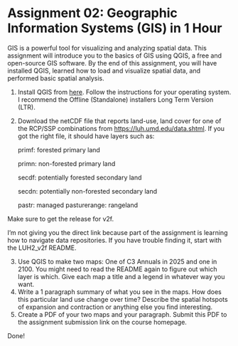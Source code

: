 # Assignment 02: Geographic Information Systems (GIS) in 1 Hour

GIS is a powerful tool for visualizing and analyzing spatial data. This assignment will introduce you to the basics of GIS using QGIS, a free and open-source GIS software. By the end of this assignment, you will have installed QGIS, learned how to load and visualize spatial data, and performed basic spatial analysis.

1. Install QGIS from [here](https://qgis.org/download/). Follow the instructions for your operating system. I recommend the Offline (Standalone) installers Long Term Version (LTR).

2. Download the netCDF file that reports land-use, land cover for one of the RCP/SSP combinations from <https://luh.umd.edu/data.shtml>. If you got the right file, it should have layers such as:
   
   primf: forested primary land

   primn: non-forested primary land

   secdf: potentially forested secondary land

   secdn: potentially non-forested secondary land

   pastr: managed pasturerange: rangeland
   
Make sure to get the release for v2f. 

I'm not giving you the direct link because part of the assignment is learning how to navigate data repositories. If you have trouble finding it, start with the LUH2_v2f README.

3. Use QGIS to make two maps: One of C3 Annuals in 2025 and one in 2100. You might need to read the README again to figure out which layer is which. Give each map a title and a legend in whatever way you want.
4. Write a 1 paragraph summary of what you see in the maps. How does this particular land use change over time? Describe the spatial hotspots of expansion and contraction or anything else you find interesting.
5. Create a PDF of your two maps and your paragraph. Submit this PDF to the assignment submission link on the course homepage.

Done!
